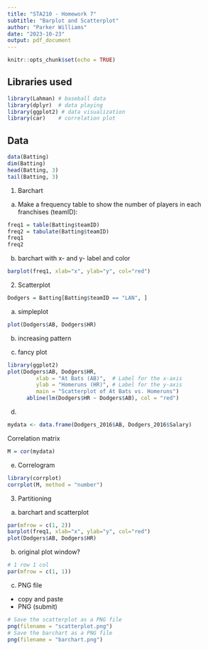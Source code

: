 ```yaml
---
title: "STA210 - Homework 7"
subtitle: "Barplot and Scatterplot"
author: "Parker Williams"
date: "2023-10-23"
output: pdf_document
---
```


```r
knitr::opts_chunk$set(echo = TRUE)
```

## Libraries used
```r
library(Lahman) # baseball data
library(dplyr)  # data playing
library(ggplot2) # data visualization
library(car)    # correlation plot
```

## Data
```r
data(Batting)
dim(Batting)
head(Batting, 3)
tail(Batting, 3)
```

1. Barchart

(a) Make a frequency table to show the number of players in each franchises (teamID):
```r
freq1 = table(Batting$teamID)
freq2 = tabulate(Batting$teamID)
freq1
freq2
```

(b) barchart with x- and y- label and color
```r
barplot(freq1, xlab="x", ylab="y", col="red")
```
2. Scatterplot

```r
Dodgers = Batting[Batting$teamID == "LAN", ]
```
(a) simpleplot
```r
plot(Dodgers$AB, Dodgers$HR)
```
(b) increasing pattern

(c) fancy plot
```r
library(ggplot2)
plot(Dodgers$AB, Dodgers$HR, 
         xlab = "At Bats (AB)",  # Label for the x-axis
         ylab = "Homeruns (HR)", # Label for the y-axis
         main = "Scatterplot of At Bats vs. Homeruns")
      abline(lm(Dodgers$HR ~ Dodgers$AB), col = "red")

```
(d)

```r
mydata <- data.frame(Dodgers_2016$AB, Dodgers_2016$Salary)

```

Correlation matrix
```r
M = cor(mydata)
```

(e) Correlogram
```r
library(corrplot)
corrplot(M, method = "number")
```

3. Partitioning

(a) barchart and scatterplot
```r
par(mfrow = c(1, 2))
barplot(freq1, xlab="x", ylab="y", col="red")
plot(Dodgers$AB, Dodgers$HR)
```
(b) original plot window?
```r
# 1 row 1 col
par(mfrow = c(1, 1))
```

(c) PNG file

- copy and paste
- PNG (submit)

```r
# Save the scatterplot as a PNG file
png(filename = "scatterplot.png")
# Save the barchart as a PNG file
png(filename = "barchart.png")
```



